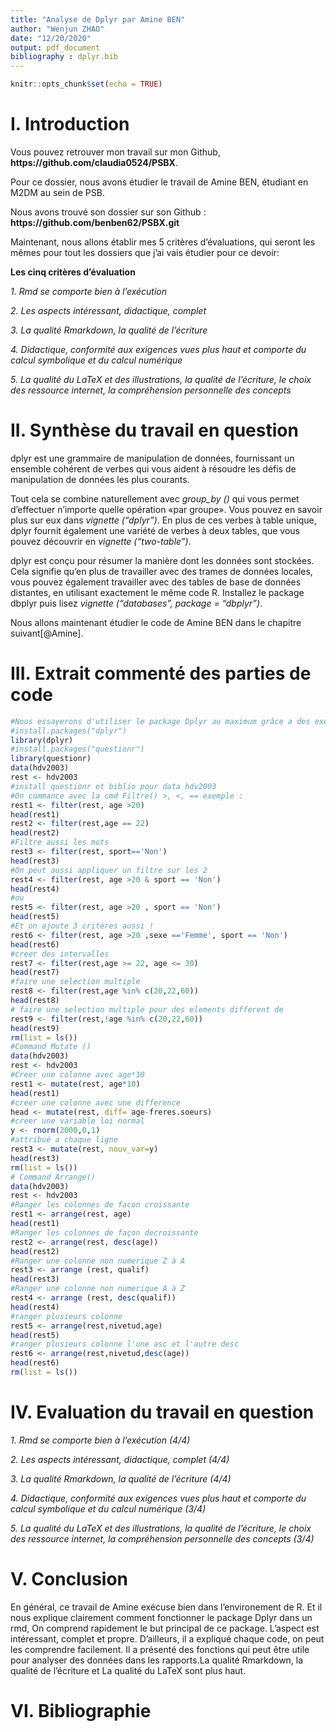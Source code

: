 ```yaml
---
title: "Analyse de Dplyr par Amine BEN"
author: "Wenjun ZHAO"
date: "12/20/2020"
output: pdf_document
bibliography : dplyr.bib
---
```


```r
knitr::opts_chunk$set(echo = TRUE)
```

# I. Introduction

Vous pouvez retrouver mon travail sur mon Github, **https://github.com/claudia0524/PSBX**.

Pour ce dossier, nous avons étudier le travail de Amine BEN, étudiant en M2DM au sein de PSB.

Nous avons trouvé son dossier sur son Github : **https://github.com/benben62/PSBX.git**

Maintenant, nous allons établir mes 5 critères d'évaluations, qui seront les mêmes pour tout les dossiers que j'ai vais étudier pour ce devoir:

**Les cinq critères d'évaluation**

*1. Rmd se comporte bien à l'exécution*

*2. Les aspects intéressant, didactique, complet*

*3. La qualité Rmarkdown, la qualité de l'écriture*

*4. Didactique, conformité aux exigences vues plus haut et comporte du calcul symbolique et du calcul numérique*

*5. La qualité du LaTeX et des illustrations, la qualité de l'écriture, le choix des ressource internet, la compréhension personnelle des concepts*

# II. Synthèse du travail en question

dplyr est une grammaire de manipulation de données, fournissant un ensemble cohérent de verbes qui vous aident à résoudre les défis de manipulation de données les plus courants.

Tout cela se combine naturellement avec *group_by ()* qui vous permet d'effectuer n'importe quelle opération «par groupe». Vous pouvez en savoir plus sur eux dans *vignette ("dplyr")*. En plus de ces verbes à table unique, dplyr fournit également une variété de verbes à deux tables, que vous pouvez découvrir en *vignette ("two-table")*.

dplyr est conçu pour résumer la manière dont les données sont stockées. Cela signifie qu'en plus de travailler avec des trames de données locales, vous pouvez également travailler avec des tables de base de données distantes, en utilisant exactement le même code R. Installez le package dbplyr puis lisez *vignette ("databases", package = "dbplyr")*.

Nous allons maintenant étudier le code de Amine BEN dans le chapitre suivant[@Amine].

# III. Extrait commenté des parties de code

```r
#Nous essayerons d'utiliser le package Dplyr au maximum grâce a des exemples.
#install.packages("dplyr")
library(dplyr)
#install.packages("questionr")
library(questionr)
data(hdv2003)
rest <- hdv2003
#install questionr et biblio pour data hdv2003
#On commance avec la cmd Filtre() >, <, == exemple :
rest1 <- filter(rest, age >20)
head(rest1)
rest2 <- filter(rest,age == 22)
head(rest2)
#Filtre aussi les mots
rest3 <- filter(rest, sport=='Non')
head(rest3)
#On peut aussi appliquer un filtre sur les 2
rest4 <- filter(rest, age >20 & sport == 'Non')
head(rest4)
#ou
rest5 <- filter(rest, age >20 , sport == 'Non')
head(rest5)
#Et on ajoute 3 critères aussi !
rest6 <- filter(rest, age >20 ,sexe =='Femme', sport == 'Non')
head(rest6)
#creer des intervalles
rest7 <- filter(rest,age >= 22, age <= 30)
head(rest7)
#faire une selection multiple
rest8 <- filter(rest,age %in% c(20,22,60))
head(rest8)
# faire une selection multiple pour des elements different de 
rest9 <- filter(rest,!age %in% c(20,22,60))
head(rest9)
rm(list = ls())
#Command Mutate ()
data(hdv2003)
rest <- hdv2003
#Creer une colonne avec age*10
rest1 <- mutate(rest, age*10)
head(rest1)
#creer une colonne avec une difference 
head <- mutate(rest, diff= age-freres.soeurs)
#creer une variable loi normal 
y <- rnorm(2000,0,1)
#attribué a chaque ligne 
rest3 <- mutate(rest, nouv_var=y)
head(rest3)
rm(list = ls())
# Command Arrange()
data(hdv2003)
rest <- hdv2003
#Ranger les colonnes de facon croissante 
rest1 <- arrange(rest, age)
head(rest1)
#Ranger les colonnes de façon decroissante 
rest2 <- arrange(rest, desc(age))
head(rest2)
#Ranger une colonne non numerique Z à A
rest3 <- arrange (rest, qualif)
head(rest3)
#Ranger une colonne non numerique A à Z
rest4 <- arrange (rest, desc(qualif))
head(rest4)
#ranger plusieurs colonne 
rest5 <- arrange(rest,nivetud,age)
head(rest5)
#ranger plusieurs colonne l'une asc et l'autre desc
rest6 <- arrange(rest,nivetud,desc(age))
head(rest6)
rm(list = ls())
```

# IV. Evaluation du travail en question

*1. Rmd se comporte bien à l'exécution (4/4)*

*2. Les aspects intéressant, didactique, complet (4/4)*

*3. La qualité Rmarkdown, la qualité de l'écriture (4/4)*

*4. Didactique, conformité aux exigences vues plus haut et comporte du calcul symbolique et du calcul numérique (3/4)*

*5. La qualité du LaTeX et des illustrations, la qualité de l'écriture, le choix des ressource internet, la compréhension personnelle des concepts (3/4)*

# V. Conclusion

En général, ce travail de Amine exécuse bien dans l'environement de R. Et il nous explique clairement comment fonctionner le package Dplyr dans un rmd, On comprend rapidement le but principal de ce package. L'aspect est intéressant, complet et propre. D'ailleurs, il a expliqué chaque code, on peut les comprendre facilement. Il a présenté des fonctions qui peut être utile pour analyser des données dans les rapports.La qualité Rmarkdown, la qualité de l'écriture et La qualité du LaTeX sont plus haut.

# VI. Bibliographie
